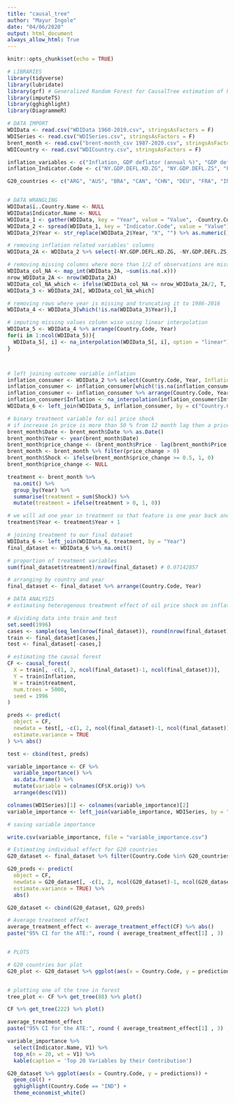 ---
title: "causal_tree"
author: "Mayur Ingole"
date: "04/06/2020"
output: html_document
always_allow_html: True
---

```{r setup, include=FALSE}
knitr::opts_chunk$set(echo = TRUE)
```

```{r code, include=FALSE}
# LIBRARIES
library(tidyverse)
library(lubridate)
library(grf) # Generalized Random Forest for CausalTree estimation of heterogenous treatent effect
library(imputeTS)
library(gghighlight)
library(DiagrammeR)

# DATA IMPORT
WDIData <- read.csv("WDIData 1960-2019.csv", stringsAsFactors = F)
WDISeries <- read.csv("WDISeries.csv", stringsAsFactors = F)
brent_month <- read.csv("brent-month_csv 1987-2020.csv", stringsAsFactors = F)
WDICountry <- read.csv("WDICountry.csv", stringsAsFactors = F)

inflation_variables <- c("Inflation, GDP deflator (annual %)", "GDP deflator (base year varies by country)", "Inflation, consumer prices (annual %)")
inflation_Indicator.Code <- c("NY.GDP.DEFL.KD.ZG", "NY.GDP.DEFL.ZS", "FP.CPI.TOTL.ZG")

G20_countries <- c("ARG", "AUS", "BRA", "CAN", "CHN", "DEU", "FRA", "IND", "IDN", "ITA", "JPN", "MEX", "RUS", "SAU", "ZAF", "KOR", "TUR", "GBR" ,"USA")


# DATA WRANGLING
WDIData$ï..Country.Name <- NULL
WDIData$Indicator.Name <- NULL
WDIData_1 <- gather(WDIData, key = "Year", value = "Value", -Country.Code, -Indicator.Code)
WDIData_2 <- spread(WDIData_1, key = "Indicator.Code", value = "Value")
WDIData_2$Year <- str_replace(WDIData_2$Year, "X", "") %>% as.numeric()

# removing inflation related variables' columns
WDIData_2A <- WDIData_2 %>% select(-NY.GDP.DEFL.KD.ZG, -NY.GDP.DEFL.ZS, -FP.CPI.TOTL.ZG)

# removing missing columns where more than 1/2 of observations are missing values
WDIData_col_NA <- map_int(WDIData_2A, ~sum(is.na(.x)))
nrow_WDIData_2A <- nrow(WDIData_2A)
WDIData_col_NA_which <- ifelse(WDIData_col_NA <= nrow_WDIData_2A/2, T, F) %>% which() # nrow_WDIData_2/2 because only 50% i.e. 1/2 missing values are allowed
WDIData_3 <- WDIData_2A[, WDIData_col_NA_which]

# removing rows where year is missing and truncating it to 1986-2016
WDIData_4 <- WDIData_3[which(!is.na(WDIData_3$Year)),]

# imputing missing values column wise using linear interpolation
WDIData_5 <- WDIData_4 %>% arrange(Country.Code, Year)
for(i in 1:ncol(WDIData_5)){
  WDIData_5[, i] <- na_interpolation(WDIData_5[, i], option = "linear")
}



# left joining outcome variable inflation
inflation_consumer <- WDIData_2 %>% select(Country.Code, Year, Inflation = FP.CPI.TOTL.ZG)
inflation_consumer <- inflation_consumer[which(!is.na(inflation_consumer$Year)),]
inflation_consumer <- inflation_consumer %>% arrange(Country.Code, Year)
inflation_consumer$Inflation <- na_interpolation(inflation_consumer$Inflation, option = "linear")
WDIData_6 <- left_join(WDIData_5, inflation_consumer, by = c("Country.Code", "Year"))

# binary treatment variable for oil price shock
# if increase in price is more than 50 % from 12 month lag then a price shock, only positive shocks included
brent_month$Date <- brent_month$Date %>% as.Date()
brent_month$Year <- year(brent_month$Date)
brent_month$price_change <- (brent_month$Price - lag(brent_month$Price, n = 12))/brent_month$Price
brent_month <- brent_month %>% filter(price_change > 0)
brent_month$Shock <- ifelse(brent_month$price_change >= 0.5, 1, 0)
brent_month$price_change <- NULL

treatment <- brent_month %>% 
  na.omit() %>% 
  group_by(Year) %>% 
  summarise(treatment = sum(Shock)) %>% 
  mutate(treatment = ifelse(treatment > 0, 1, 0))

# we will ad one year in treatment so that feature is one year back and is not affect by treatment
treatment$Year <- treatment$Year + 1

# joining treatment to our final dataset
WDIData_6 <- left_join(WDIData_6, treatment, by = "Year")
final_dataset <- WDIData_6 %>% na.omit()

# proportion of treatment variables
sum(final_dataset$treatment)/nrow(final_dataset) # 0.07142857

# arranging by country and year
final_dataset <- final_dataset %>% arrange(Country.Code, Year)

# DATA ANALYSIS
# estimating heterogenous treatment effect of oil price shock on inflation

# dividing data into train and test
set.seed(1996)
cases <- sample(seq_len(nrow(final_dataset)), round(nrow(final_dataset)*0.6))
train <- final_dataset[cases,]
test <- final_dataset[-cases,]

# estimating the causal forest
CF <- causal_forest(
  X = train[, -c(1, 2, ncol(final_dataset)-1, ncol(final_dataset))],
  Y = train$Inflation,
  W = train$treatment,
  num.trees = 5000,
  seed = 1996
)

preds <- predict(
  object = CF, 
  newdata = test[, -c(1, 2, ncol(final_dataset)-1, ncol(final_dataset))], 
  estimate.variance = TRUE
) %>% abs()

test <- cbind(test, preds)

variable_importance <- CF %>% 
  variable_importance() %>% 
  as.data.frame() %>% 
  mutate(variable = colnames(CF$X.orig)) %>% 
  arrange(desc(V1))

colnames(WDISeries)[1] <- colnames(variable_importance)[2]
variable_importance <- left_join(variable_importance, WDISeries, by = "variable")

# saving variable importance

write.csv(variable_importance, file = "variable_importance.csv")

# Estimating individual effect for G20 countries
G20_dataset <- final_dataset %>% filter(Country.Code %in% G20_countries, Year == 2019) 

G20_preds <- predict(
  object = CF, 
  newdata = G20_dataset[, -c(1, 2, ncol(G20_dataset)-1, ncol(G20_dataset))], 
  estimate.variance = TRUE) %>%
  abs()

G20_dataset <- cbind(G20_dataset, G20_preds)

# Average treatment effect
average_treatment_effect <- average_treatment_effect(CF) %>% abs()
paste("95% CI for the ATE:", round ( average_treatment_effect[1] , 3) ,"+/ -", round ( qnorm (0.975) * average_treatment_effect[2] , 3))


# PLOTS

# G20 countries bar plot
G20_plot <- G20_dataset %>% ggplot(aes(x = Country.Code, y = predictions)) + geom_col() + gghighlight(Country.Code == "IND")


# plotting one of the tree in forest
tree_plot <- CF %>% get_tree(88) %>% plot()

```


```{r causal tree diagram}
CF %>% get_tree(222) %>% plot()
```

```{r average treatment effect}
average_treatment_effect
paste("95% CI for the ATE:", round ( average_treatment_effect[1] , 3) ,"+/ -", round ( qnorm (0.975) * average_treatment_effect[2] , 3))
```

```{r variable importance}
variable_importance %>% 
  select(Indicator.Name, V1) %>%
  top_n(n = 20, wt = V1) %>% 
  kable(caption = 'Top 20 Variables by their Contribution')
```

```{r G20, fig.width = 10}
G20_dataset %>% ggplot(aes(x = Country.Code, y = predictions)) +
  geom_col() +
  gghighlight(Country.Code == "IND") +
  theme_economist_white()
```

